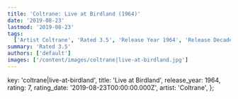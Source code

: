 ```yaml
---
title: 'Coltrane: Live at Birdland (1964)'
date: '2019-08-23'
lastmod: '2019-08-23'
tags:
  ['Artist Coltrane', 'Rated 3.5', 'Release Year 1964', 'Release Decade 1960']
summary: 'Rated 3.5'
authors: ['default']
images: ['/content/images/coltrane|live-at-birdland.jpg']
---
```


  key: 'coltrane|live-at-birdland',
  title: 'Live at Birdland',
  release_year: 1964,
  rating: 7,
  rating_date: '2019-08-23T00:00:00.000Z',
  artist: 'Coltrane',
};

<MusicRating data={data} />
